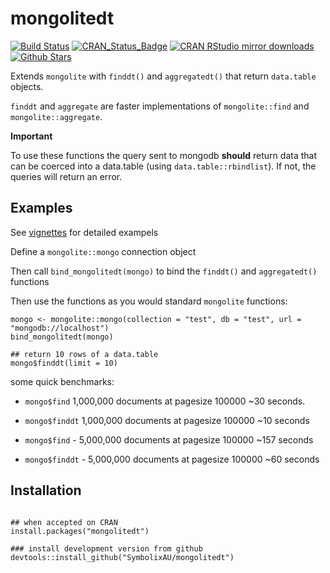 # mongolitedt

[![Build Status](https://travis-ci.org/SymbolixAU/mongolitedt.svg?branch=master)](https://travis-ci.org/SymbolixAU/mongolitedt)
[![CRAN_Status_Badge](http://www.r-pkg.org/badges/version/mongolitedt)](http://cran.r-project.org/package=mongolitedt)
[![CRAN RStudio mirror downloads](http://cranlogs.r-pkg.org/badges/mongolitedt)](http://cran.r-project.org/web/packages/mongolitedt/index.html)
[![Github Stars](https://img.shields.io/github/stars/SymbolixAU/mongolitedt.svg?style=social&label=Github)](https://github.com/SymbolixAU/mongolitedt)

Extends `mongolite` with `finddt()` and `aggregatedt()` that return `data.table` objects. 

`finddt` and `aggregate` are faster implementations of `mongolite::find` and `mongolite::aggregate`.

**Important**

To use these functions the query sent to mongodb **should** return data that can be coerced into a data.table (using `data.table::rbindlist`). If not, the queries will return an error.


## Examples

See [vignettes](https://github.com/SymbolixAU/mongolitedt/blob/master/vignettes/mongolitedt-vignette.Rmd) for detailed exampels

Define a `mongolite::mongo` connection object

Then call `bind_mongolitedt(mongo)` to bind the `finddt()` and `aggregatedt()` functions

Then use the functions as you would standard `mongolite` functions:

```
mongo <- mongolite::mongo(collection = "test", db = "test", url = "mongodb://localhost")
bind_mongolitedt(mongo)

## return 10 rows of a data.table
mongo$finddt(limit = 10)

```

some quick benchmarks:

 - `mongo$find` 1,000,000 documents at pagesize 100000 ~30 seconds.
 - `mongo$finddt` 1,000,000 documents at pagesize 100000 ~10 seconds
 
 - `mongo$find`   - 5,000,000 documents at pagesize 100000 ~157 seconds
 - `mongo$finddt` - 5,000,000 documents at pagesize 100000 ~60 seconds

## Installation

```

## when accepted on CRAN
install.packages("mongolitedt")

### install development version from github
devtools::install_github("SymbolixAU/mongolitedt")
```
